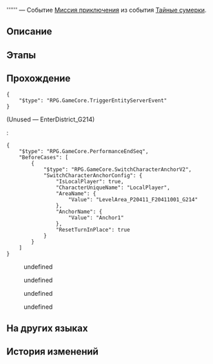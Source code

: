 {{Дополнить|Диалоги.}}
{{Миссия Инфобокс
|id              = 8030305
|Название        = 
|Изображение     = Миссия Освоения .png
|Тип             = Миссия приключения
|События         = Тайные сумерки
|Глава           = 
|Условия         = Завершена [[Миссия приключения]] ''[[Тайные сумерки]]''
|Персонажи       = Первопроходец; Урания
|СтартЛокация    = Руины раздора каструма Кремноса
|Мир             = Амфореус
|Локации         = Руины раздора каструма Кремноса
|Предыдущая      = Тайные сумерки
|Следующая       = 
|Награды         = 
}}
'''''' — Событие [[Миссия приключения]] из события [[Тайные сумерки]].

==Описание==
{{Описание|<!--официальное описание из Перекрёстка судеб-->}}

==Этапы==


==Прохождение==
{{Дополнить}}

<pre>{
	"$type": "RPG.GameCore.TriggerEntityServerEvent"
}</pre>
;(Unused &mdash; EnterDistrict_G214)
:{{tx}}
:<pre>{
	"$type": "RPG.GameCore.PerformanceEndSeq",
	"BeforeCases": [
		{
			"$type": "RPG.GameCore.SwitchCharacterAnchorV2",
			"SwitchCharacterAnchorConfig": {
				"IsLocalPlayer": true,
				"CharacterUniqueName": "LocalPlayer",
				"AreaName": {
					"Value": "LevelArea_P20411_F20411001_G214"
				},
				"AnchorName": {
					"Value": "Anchor1"
				},
				"ResetTurnInPlace": true
			}
		}
	]
}</pre>
:{{tx}}
<!--Unknown TalkSentence: 803030601-->
:{{Диалог|Стрелка}} undefined
:{{Диалог|Стрелка}} undefined
:{{Диалог|Стрелка}} undefined
:{{Диалог|Стрелка}} undefined
{{Диалог Конец}}

==На других языках==
{{На других языках
|en   = 
|zhs  = 
|zht  = 
|ja   = 
|ko   = 
|es   = 
|fr   = 
|ru   = 
|th   = 
|vi   = 
|de   = 
|id   = 
|pt   = 
}}

==История изменений==
{{История изменений|3.0}}

